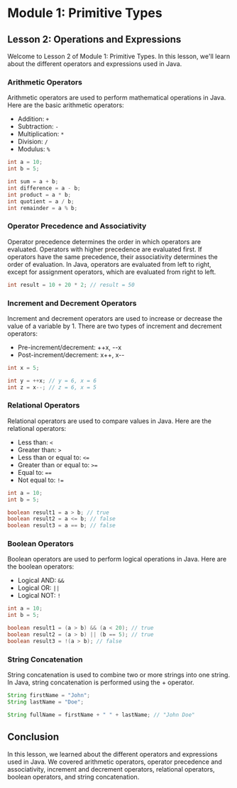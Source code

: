 # Module 1: Primitive Types

## Lesson 2: Operations and Expressions

Welcome to Lesson 2 of Module 1: Primitive Types. In this lesson, we'll learn about the different operators and expressions used in Java.

### Arithmetic Operators

Arithmetic operators are used to perform mathematical operations in Java. Here are the basic arithmetic operators:

- Addition: `+`
- Subtraction: `-`
- Multiplication: `*`
- Division: `/`
- Modulus: `%`

```java
int a = 10;
int b = 5;

int sum = a + b;
int difference = a - b;
int product = a * b;
int quotient = a / b;
int remainder = a % b;
```

### Operator Precedence and Associativity

Operator precedence determines the order in which operators are evaluated. Operators with higher precedence are evaluated first. If operators have the same precedence, their associativity determines the order of evaluation. In Java, operators are evaluated from left to right, except for assignment operators, which are evaluated from right to left.

```java
int result = 10 + 20 * 2; // result = 50
```

### Increment and Decrement Operators

Increment and decrement operators are used to increase or decrease the value of a variable by 1. There are two types of increment and decrement operators:

- Pre-increment/decrement: ++x, --x
- Post-increment/decrement: x++, x--

```java
int x = 5;

int y = ++x; // y = 6, x = 6
int z = x--; // z = 6, x = 5
```

### Relational Operators

Relational operators are used to compare values in Java. Here are the relational operators:

- Less than: `<`
- Greater than: `>`
- Less than or equal to: `<=`
- Greater than or equal to: `>=`
- Equal to: `==`
- Not equal to: `!=`

```java
int a = 10;
int b = 5;

boolean result1 = a > b; // true
boolean result2 = a <= b; // false
boolean result3 = a == b; // false
```

### Boolean Operators

Boolean operators are used to perform logical operations in Java. Here are the boolean operators:

- Logical AND: `&&`
- Logical OR: `||`
- Logical NOT: `!`

```java
int a = 10;
int b = 5;

boolean result1 = (a > b) && (a < 20); // true
boolean result2 = (a > b) || (b == 5); // true
boolean result3 = !(a > b); // false
```

### String Concatenation

String concatenation is used to combine two or more strings into one string. In Java, string concatenation is performed using the + operator.

```java
String firstName = "John";
String lastName = "Doe";

String fullName = firstName + " " + lastName; // "John Doe"
```

## Conclusion

In this lesson, we learned about the different operators and expressions used in Java. We covered arithmetic operators, operator precedence and associativity, increment and decrement operators, relational operators, boolean operators, and string concatenation.
